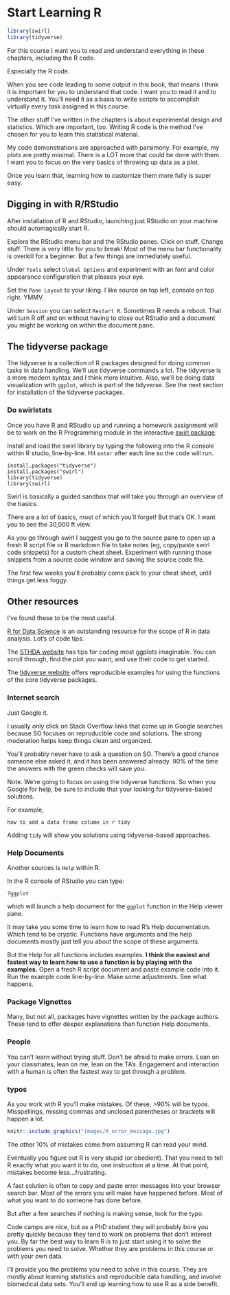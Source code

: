 # Start Learning R {#getting_started}

```r
library(swirl)
library(tidyverse)
```

For this course I want you to read and understand everything in these chapters, including the R code. 

Especially the R code. 

When you see code leading to some output in this book, that means I think it is important for you to understand that code. I want you to read it and to understand it. You'll need it as a basis to write scripts to accomplish virtually every task assigned in this course.

The other stuff I've written in the chapters is about experimental design and statistics. Which are important, too. Writing R code is the method I've chosen for you to learn this statistical material.

My code demonstrations are approached with parsimony. For example, my plots are pretty minimal. There is a LOT more that could be done with them. I want you to focus on the very basics of throwing up data as a plot. 

Once you learn that, learning how to customize them more fully is super easy.

## Digging in with R/RStudio

After installation of R and RStudio, launching just RStudio on your machine should automagically start R.

Explore the RStudio menu bar and the RStudio panes. Click on stuff. Change stuff. There is very little for you to break! Most of the menu bar functionality is overkill for a beginner. But a few things are immediately useful.

Under `Tools` select `Global Options` and experiment with an font and color appearance configuration that pleases your eye.

Set the `Pane Layout` to your liking. I like source on top left, console on top right. YMMV.

Under `Session` you can select `Restart R`. Sometimes R needs a reboot. That will turn R off and on without having to close out RStudio and a document you might be working on within the document pane.

## The tidyverse package

The tidyverse is a collection of R packages designed for doing common tasks in data handling. We'll use tidyverse commands a lot. The tidyverse is a more modern syntax and I think more intuitive. Also, we'll be doing data visualization with `ggplot`, which is part of the tidyverse. See the next section for installation of the tidyverse packages.

### Do swirlstats

Once you have R and RStudio up and running a homework assignment will be to work on the R Programming module in the interactive [swirl package](https://swirlstats.com/). 

Install and load the swirl library by typing the following into the R console within R studio, line-by-line. Hit `enter` after each line so the code will run.

```
install.packages("tidyverse")
install.packages("swirl")
library(tidyverse)
library(swirl)

```

Swirl is basically a guided sandbox that will take you through an overview of the basics. 

There are a lot of basics, most of which you'll forget! But that's OK. I want you to see the 30,000 ft view. 

As you go through swirl I suggest you go to the source pane to open up a fresh R script file or R markdown file to take notes (eg, copy/paste swirl code snippets) for a custom cheat sheet. Experiment with running those snippets from a source code window and saving the source code file.

The first few weeks you'll probably come pack to your cheat sheet, until things get less foggy.

## Other resources

I've found these to be the most useful.

[R for Data Science](https://r4ds.had.co.nz/) is an outstanding resource for the scope of R in data analysis. Lot's of code tips.

The [STHDA website](http://www.sthda.com/english/wiki/ggplot2-essentials) has tips for coding most ggplots imaginable. You can scroll through, find the plot you want, and use their code to get started.

The [tidyverse website](https://www.tidyverse.org/) offers reproducible examples for using the functions of the core tidyverse packages.  

### Internet search

Just Google it. 

I usually only click on Stack Overflow links that come up in Google searches because SO focuses on reproducible code and solutions. The strong moderation helps keep things clean and organized.  

You'll probably never have to ask a question on SO. There's a good chance someone else asked it, and it has been answered already. 90% of the time the answers with the green checks will save you.

Note. We're going to focus on using the tidyverse functions. So when you Google for help, be sure to include that your looking for tidyverse-based solutions. 

For example, 

```
how to add a data frame column in r tidy

```
Adding `tidy` will show you solutions using tidyverse-based approaches.


### Help Documents

Another sources is `Help` within R. 

In the R console of RStudio you can type:

```
?ggplot

```
which will launch a help document for the `ggplot` function in the Help viewer pane.

It may take you some time to learn how to read R's Help documentation. Which tend to be cryptic. Functions have arguments and the help documents mostly just tell you about the scope of these arguments.

But the Help for all functions includes examples. **I think the easiest and fastest way to learn how to use a function is by playing with the examples.** Open a fresh R script document and paste example code into it. Run the example code line-by-line. Make some adjustments. See what happens.

### Package Vignettes

Many, but not all, packages have vignettes written by the package authors. These tend to offer deeper explanations than function Help documents.

### People

You can't learn without trying stuff. Don't be afraid to make errors. Lean on your classmates, lean on me, lean on the TA's. Engagement and interaction with a human is often the fastest way to get through a problem.

### typos

As you work with R you'll make mistakes. Of these, >90% will be typos. Misspellings, missing commas and unclosed parentheses or brackets will happen a lot. 

```r
knitr::include_graphics("images/R_error_message.jpg")
```

The other 10% of mistakes come from assuming R can read your mind. 

Eventually you figure out R is very stupid (or obedient). That you need to tell R exactly what you want it to do, one instruction at a time. At that point, mistakes become less...frustrating.

A fast solution is often to copy and paste error messages into your browser search bar. Most of the errors you will make have happened before. Most of what you want to do someone has done before. 

But after a few searches if nothing is making sense, look for the typo.

Code camps are nice, but as a PhD student they will probably bore you pretty quickly because they tend to work on problems that don't interest you. By far the best way to learn R is to just start using it to solve the problems you need to solve. Whether they are problems in this course or with your own data.

I'll provide you the problems you need to solve in this course. They are mostly about learning statistics and reproducible data handling, and involve biomedical data sets. You'll end up learning how to use R as a side benefit.

